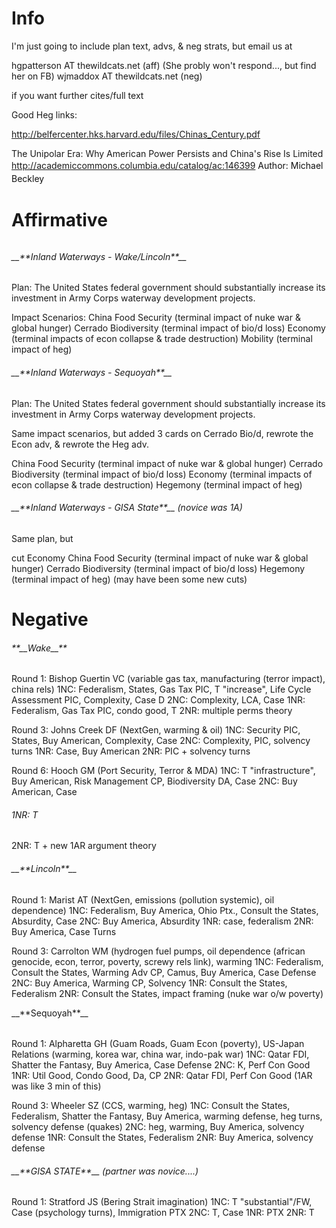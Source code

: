 =Info= 

I'm just going to include plan text, advs, & neg strats, but email us at

hgpatterson AT thewildcats.net (aff) (She probly won't respond..., but find her on FB)
wjmaddox AT thewildcats.net (neg)

if you want further cites/full text

Good Heg links:

http://belfercenter.hks.harvard.edu/files/Chinas_Century.pdf

The Unipolar Era: Why American Power Persists and China's Rise Is Limited
<span style="background-color: rgba(255,255,255,0.498039); color: #111111; line-height: 1.5;">http://academiccommons.columbia.edu/catalog/ac:146399</span>
<span style="background-color: rgba(255,255,255,0.498039); color: #111111; line-height: 1.5;">Author: Michael Beckley</span>

=Affirmative= 

====== ====== 
======__**Inland Waterways - Wake/Lincoln**__====== 
Plan: The United States federal government should substantially increase its investment in Army Corps waterway development projects.

Impact Scenarios:
China Food Security (terminal impact of nuke war & global hunger)
Cerrado Biodiversity (terminal impact of bio/d loss)
Economy (terminal impacts of econ collapse & trade destruction)
Mobility (terminal impact of heg)

======__**Inland Waterways - Sequoyah**__====== 
Plan: The United States federal government should substantially increase its investment in Army Corps waterway development projects.

Same impact scenarios, but added 3 cards on Cerrado Bio/d, rewrote the Econ adv, & rewrote the Heg adv.

China Food Security (terminal impact of nuke war & global hunger)
Cerrado Biodiversity (terminal impact of bio/d loss)
Economy (terminal impacts of econ collapse & trade destruction)
Hegemony (terminal impact of heg)

======__**Inland Waterways - GISA State**__ (novice was 1A)====== 
Same plan, but

cut Economy
China Food Security (terminal impact of nuke war & global hunger)
Cerrado Biodiversity (terminal impact of bio/d loss)
Hegemony (terminal impact of heg) (may have been some new cuts)

=Negative= 
======**__Wake__**====== 
Round 1: Bishop Guertin VC (variable gas tax, manufacturing (terror impact), china rels)
1NC: Federalism, States, Gas Tax PIC, T "increase", Life Cycle Assessment PIC, Complexity, Case D
2NC: Complexity, LCA, Case
1NR: Federalism, Gas Tax PIC, condo good, T
2NR: multiple perms theory


Round 3: Johns Creek DF (NextGen, warming & oil)
1NC: Security PIC, States, Buy American, Complexity, Case
2NC: Complexity, PIC, solvency turns
1NR: Case, Buy American
2NR: PIC + solvency turns

Round 6: Hooch GM (Port Security, Terror & MDA)
1NC: T "infrastructure", Buy American, Risk Management CP, Biodiversity DA, Case
2NC: Buy American, Case
======1NR: T====== 
2NR: T + new 1AR argument theory

======__**Lincoln**__====== 

Round 1: Marist AT (NextGen, emissions (pollution systemic), oil dependence)
1NC: Federalism, Buy America, Ohio Ptx., Consult the States, Absurdity, Case
2NC: Buy America, Absurdity
1NR: case, federalism
2NR: Buy America, Case Turns

Round 3: Carrolton WM (hydrogen fuel pumps, oil dependence (african genocide, econ, terror, poverty, screwy rels link), warming
1NC: Federalism, Consult the States, Warming Adv CP, Camus, Buy America, Case Defense
2NC: Buy America, Warming CP, Solvency
1NR: Consult the States, Federalism
2NR: Consult the States, impact framing (nuke war o/w poverty)

__**Sequoyah**__
====== ====== 

Round 1: Alpharetta GH (Guam Roads, Guam Econ (poverty), US-Japan Relations (warming, korea war, china war, indo-pak war)
1NC: Qatar FDI, Shatter the Fantasy, Buy America, Case Defense
2NC: K, Perf Con Good
1NR: Util Good, Condo Good, Da, CP
2NR: Qatar FDI, Perf Con Good (1AR was like 3 min of this)

Round 3: Wheeler SZ (CCS, warming, heg)
1NC: Consult the States, Federalism, Shatter the Fantasy, Buy America, warming defense, heg turns, solvency defense (quakes)
2NC: heg, warming, Buy America, solvency defense
1NR: Consult the States, Federalism
2NR: Buy America, solvency defense


======__**GISA STATE**__ (partner was novice....)====== 

Round 1: Stratford JS (Bering Strait imagination)
1NC: T "substantial"/FW, Case (psychology turns), Immigration PTX
2NC: T, Case
1NR: PTX
2NR: T